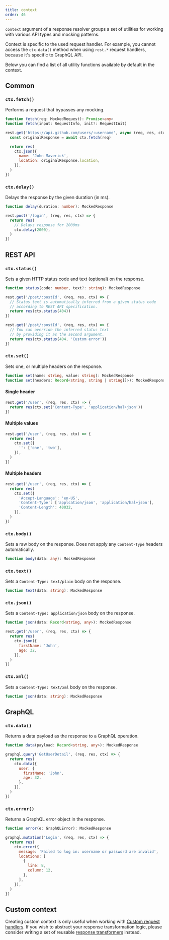 ```yaml
---
title: context
order: 46
---
```


`context` argument of a response resolver groups a set of utilities for working with various API types and mocking patterns.

Context is specific to the used request handler. For example, you cannot access the `ctx.data()` method when using `rest.*` request handlers, because it's specific to GraphQL API.

Below you can find a list of all utility functions available by default in the context.

## Common

### `ctx.fetch()`

Performs a request that bypasses any mocking.

```ts
function fetch(req: MockedRequest): Promise<any>
function fetch(input: RequestInfo, init?: RequestInit)
```

```js showLineNumbers focusedLines=2
rest.get('https://api.github.com/users/:username', async (req, res, ctx) => {
  const originalResponse = await ctx.fetch(req)

  return res(
    ctx.json({
      name: 'John Maverick',
      location: originalResponse.location,
    }),
  )
})
```

### `ctx.delay()`

Delays the response by the given duration (in ms).

```ts
function delay(duration: number): MockedResponse
```

```js showLineNumbers  focusedLines=3-4
rest.post('/login', (req, res, ctx) => {
  return res(
    // Delays response for 2000ms
    ctx.delay(2000),
  )
})
```

## REST API

### `ctx.status()`

Sets a given HTTP status code and text (optional) on the response.

```ts
function status(code: number, text?: string): MockedResponse
```

```js showLineNumbers focusedLines=2-4
rest.get('/post/:postId', (req, res, ctx) => {
  // Status text is automatically inferred from a given status code
  // according to REST API specification.
  return res(ctx.status(404))
})
```

```js showLineNumbers focusedLines=2-4
rest.get('/post/:postId', (req, res, ctx) => {
  // You can override the inferred status text
  // by providing it as the second argument.
  return res(ctx.status(404, 'Custom error'))
})
```

### `ctx.set()`

Sets one, or multiple headers on the response.

```ts
function set(name: string, value: string): MockedResponse
function set(headers: Record<string, string | string[]>): MockedResponse
```

#### Single header

```js showLineNumbers focusedLines=2
rest.get('/user', (req, res, ctx) => {
  return res(ctx.set('Content-Type', 'application/hal+json'))
})
```

#### Multiple values

```js showLineNumbers focusedLines=3-5
rest.get('/user', (req, res, ctx) => {
  return res(
    ctx.set({
      '': ['one', 'two'],
    }),
  )
})
```

#### Multiple headers

```js showLineNumbers focusedLines=3-6
rest.get('/user', (req, res, ctx) => {
  return res(
    ctx.set({
      'Accept-Language': 'en-US',
      'Content-Type': ['applcation/json', 'application/hal+json'],
      'Content-Length': 40032,
    }),
  )
})
```

### `ctx.body()`

Sets a raw body on the response. Does not apply any `Content-Type` headers automatically.

```ts
function body(data: any): MockedResponse
```

### `ctx.text()`

Sets a `Content-Type: text/plain` body on the response.

```ts
function text(data: string): MockedResponse
```

### `ctx.json()`

Sets a `Content-Type: application/json` body on the response.

```ts
function json(data: Record<string, any>): MockedResponse
```

```js showLineNumbers focusedLines=3-6
rest.get('/user', (req, res, ctx) => {
  return res(
    ctx.json({
      firstName: 'John',
      age: 32,
    }),
  )
})
```

### `ctx.xml()`

Sets a `Content-Type: text/xml` body on the response.

```ts
function json(data: string): MockedResponse
```

## GraphQL

### `ctx.data()`

Returns a data payload as the response to a GraphQL operation.

```ts
function data(payload: Record<string, any>): MockedResponse
```

```js showLineNumbers focusedLines=3-8
graphql.query('GetUserDetail', (req, res, ctx) => {
  return res(
    ctx.data({
      user: {
        firstName: 'John',
        age: 32,
      },
    }),
  )
})
```

### `ctx.error()`

Returns a GraphQL error object in the response.

```ts
function error(e: GraphQLError): MockedResponse
```

```js showLineNumbers focusedLines=3-11
graphql.mutation('Login', (req, res, ctx) => {
  return res(
    ctx.error({
      message: 'Failed to log in: username or password are invalid',
      locations: [
        {
          line: 8,
          column: 12,
        },
      ],
    }),
  )
})
```

## Custom context

Creating custom context is only useful when working with [Custom request handlers](/docs/advanced/custom-request-handler). If you wish to abstract your response transformation logic, please consider writing a set of reusable [response transformers](/docs/basics/response-transformer) instead.
